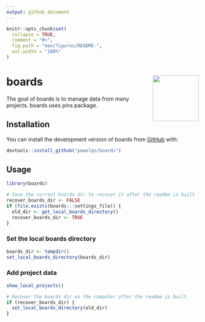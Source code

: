 ```yaml
---
output: github_document
---
```


<!-- README.md is generated from README.Rmd. Please edit that file -->

```r
knitr::opts_chunk$set(
  collapse = TRUE,
  comment = "#>",
  fig.path = "man/figures/README-",
  out.width = "100%"
)
```

# boards <img src="man/figures/logo.png" align="right" height="120" />

<!-- badges: start -->
<!-- badges: end -->

The goal of boards is to manage data from many projects. boards uses pins package.

## Installation

You can install the development version of boards from [GitHub](https://github.com/) with:

```r
devtools::install_github("pawelqs/boards")
```

## Usage

```r
library(boards)
```

```r
# Save the current boards dir to recover it after the readme is built
recover_boards_dir <- FALSE
if (file.exists(boards:::settings_file)) {
  old_dir <- get_local_boards_directory()
  recover_boards_dir <- TRUE
}
```

### Set the local boards directory

```r
boards_dir <- tempdir()
set_local_boards_directory(boards_dir)
```

### Add project data

```r
show_local_projects()
```

```r
# Recover the boards dir on the computer after the readme is built
if (recover_boards_dir) {
  set_local_boards_directory(old_dir)
}
```

